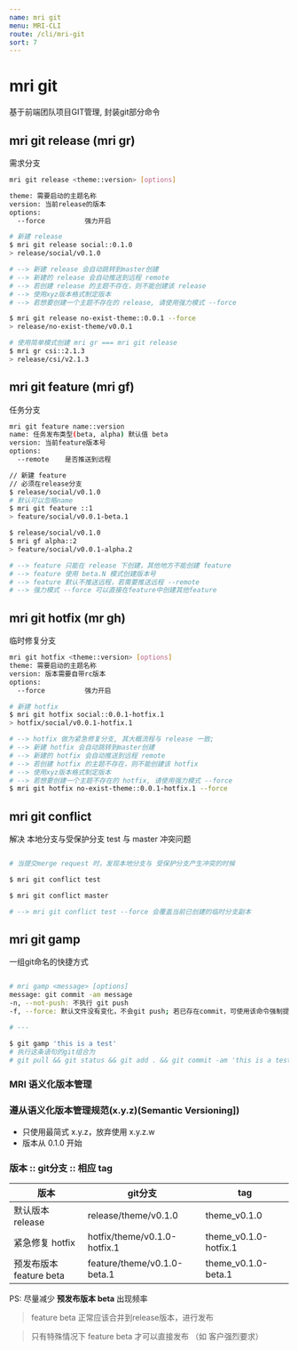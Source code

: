 ```yaml
---
name: mri git
menu: MRI-CLI
route: /cli/mri-git
sort: 7
---
```



# mri git

基于前端团队项目GIT管理, 封装git部分命令


## mri git release (mri gr)

需求分支

```bash
mri git release <theme::version> [options]

theme: 需要启动的主题名称
version: 当前release的版本
options:
  --force          强力开启
```

```sh
# 新建 release
$ mri git release social::0.1.0
> release/social/v0.1.0

# --> 新建 release 会自动跳转到master创建
# --> 新建的 release 会自动推送到远程 remote
# --> 若创建 release 的主题不存在，则不能创建该 release
# --> 使用xyz版本格式制定版本
# --> 若想要创建一个主题不存在的 release, 请使用强力模式 --force

$ mri git release no-exist-theme::0.0.1 --force
> release/no-exist-theme/v0.0.1

# 使用简单模式创建 mri gr === mri git release
$ mri gr csi::2.1.3
> release/csi/v2.1.3

```

## mri git feature (mri gf)

任务分支

```bash
mri git feature name::version
name: 任务发布类型(beta, alpha) 默认值 beta
version: 当前feature版本号
options:
  --remote    是否推送到远程
```

```bash
// 新建 feature
// 必须在release分支
$ release/social/v0.1.0
# 默认可以忽略name
$ mri git feature ::1
> feature/social/v0.0.1-beta.1

$ release/social/v0.1.0
$ mri gf alpha::2
> feature/social/v0.0.1-alpha.2

# --> feature 只能在 release 下创建，其他地方不能创建 feature
# --> feature 使用 beta.N 模式创建版本号
# --> feature 默认不推送远程，若需要推送远程 --remote
# --> 强力模式 --force 可以直接在feature中创建其他feature
```

## mri git hotfix (mr gh)

临时修复分支

```bash
mri git hotfix <theme::version> [options]
theme: 需要启动的主题名称
version: 版本需要自带rc版本
options:
  --force          强力开启
```

```sh
# 新建 hotfix
$ mri git hotfix social::0.0.1-hotfix.1
> hotfix/social/v0.0.1-hotfix.1

# --> hotfix 做为紧急修复分支, 其大概流程与 release 一致;
# --> 新建 hotfix 会自动跳转到master创建
# --> 新建的 hotfix 会自动推送到远程 remote
# --> 若创建 hotfix 的主题不存在，则不能创建该 hotfix
# --> 使用xyz版本格式制定版本
# --> 若想要创建一个主题不存在的 hotfix, 请使用强力模式 --force
$ mri git hotfix no-exist-theme::0.0.1-hotfix.1 --force

```

## mri git conflict

解决 本地分支与受保护分支 test 与 master 冲突问题

```sh

# 当提交merge request 时，发现本地分支与 受保护分支产生冲突的时候

$ mri git conflict test

$ mri git conflict master

# --> mri git conflict test --force 会覆盖当前已创建的临时分支副本

```


## mri git gamp

一组git命名的快捷方式

```bash

# mri gamp <message> [options]
message: git commit -am message
-n, --not-push: 不执行 git push
-f, --force: 默认文件没有变化，不会git push; 若已存在commit，可使用该命令强制提交文件

# ---

$ git gamp 'this is a test'
# 执行这条语句的git组合为
# git pull && git status && git add . && git commit -am 'this is a test' && git push

```

### MRI 语义化版本管理

### 遵从语义化版本管理规范(x.y.z)(Semantic Versioning])

- 只使用最简式 x.y.z，放弃使用 x.y.z.w
- 版本从 0.1.0 开始

### 版本 :: git分支 :: 相应 tag

| 版本 | git分支 | tag |
| ------ | ----- | ------ |
| 默认版本 release | release/theme/v0.1.0 | theme_v0.1.0 |
| 紧急修复 hotfix | hotfix/theme/v0.1.0-hotfix.1 | theme_v0.1.0-hotfix.1 |
| 预发布版本 feature beta | feature/theme/v0.1.0-beta.1 | theme_v0.1.0-beta.1 |

PS: 尽量减少 **预发布版本 beta** 出现频率
> feature beta 正常应该合并到release版本，进行发布

> 只有特殊情况下 feature beta 才可以直接发布 （如 客户强烈要求）

